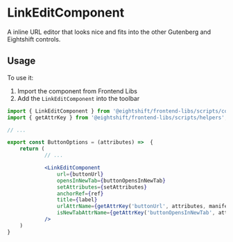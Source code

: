 # LinkEditComponent

A inline URL editor that looks nice and fits into the other Gutenberg and Eightshift controls.

## Usage

To use it:
1. Import the component from Frontend Libs
2. Add the `LinkEditComponent` into the toolbar

```jsx
import { LinkEditComponent } from '@eightshift/frontend-libs/scripts/components';
import { getAttrKey } from '@eightshift/frontend-libs/scripts/helpers';

// ...

export const ButtonOptions = (attributes) =>  {
	return (
			// ...

			<LinkEditComponent
				url={buttonUrl}
				opensInNewTab={buttonOpensInNewTab}
				setAttributes={setAttributes}
				anchorRef={ref}
				title={label}
				urlAttrName={getAttrKey('buttonUrl', attributes, manifest)}
				isNewTabAttrName={getAttrKey('buttonOpensInNewTab', attributes, manifest)}
			/>
	)
}
```
